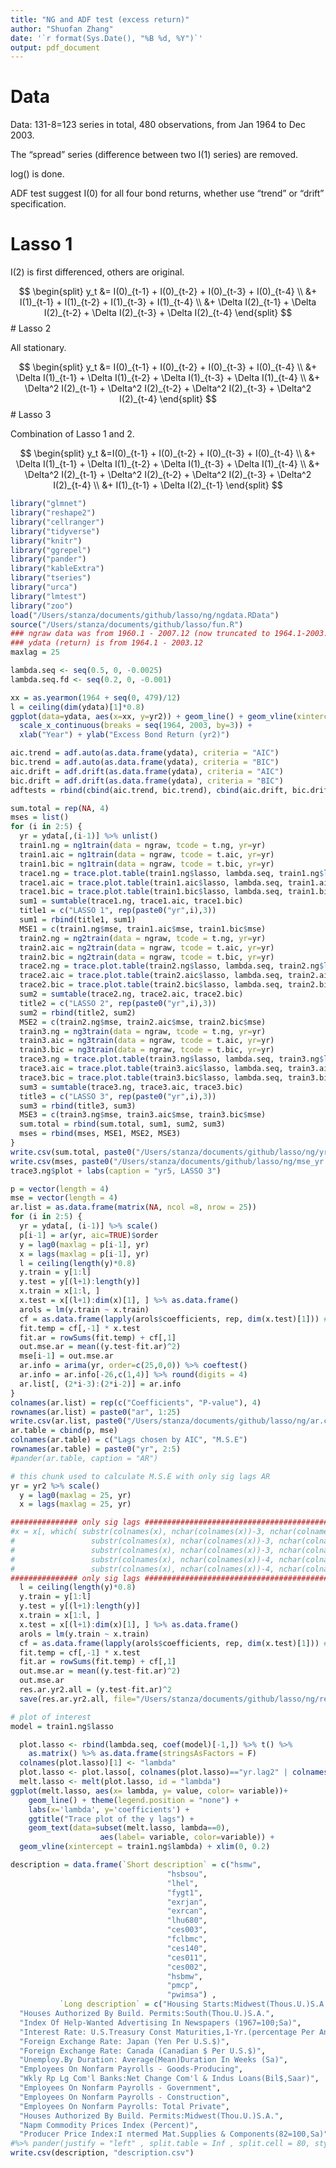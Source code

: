 ```yaml
---
title: "NG and ADF test (excess return)"
author: "Shuofan Zhang"
date: '`r format(Sys.Date(), "%B %d, %Y")`'
output: pdf_document
---
```


# Data

Data: 131-8=123 series in total, 480 observations, from Jan 1964 to Dec 2003.

The "spread" series (difference between two I(1) series) are removed.

log() is done.

ADF test suggest I(0) for all four bond returns, whether use "trend" or "drift" specification.

# Lasso 1

I(2) is first differenced, others are original.

$$ 
\begin{split} 
y_t &= I(0)_{t-1} +  I(0)_{t-2} 
+  I(0)_{t-3} +  I(0)_{t-4} \\
&+  I(1)_{t-1} +  I(1)_{t-2} 
+  I(1)_{t-3} +  I(1)_{t-4} \\
&+  \Delta I(2)_{t-1} +  \Delta I(2)_{t-2} 
+  \Delta I(2)_{t-3} +  \Delta I(2)_{t-4}
\end{split} 
$$
# Lasso 2

All stationary.

$$ 
\begin{split} 
y_t &= I(0)_{t-1} +  I(0)_{t-2} 
+  I(0)_{t-3} +  I(0)_{t-4} \\
&+  \Delta I(1)_{t-1} +  \Delta I(1)_{t-2} 
+  \Delta I(1)_{t-3} +  \Delta I(1)_{t-4} \\
&+  \Delta^2 I(2)_{t-1} +  \Delta^2 I(2)_{t-2} 
+  \Delta^2 I(2)_{t-3} +  \Delta^2 I(2)_{t-4}
\end{split} 
$$
# Lasso 3

Combination of Lasso 1 and 2.

$$ 
\begin{split} 
y_t &=I(0)_{t-1} +  I(0)_{t-2} 
+  I(0)_{t-3} +  I(0)_{t-4} \\
&+  \Delta I(1)_{t-1} +  \Delta I(1)_{t-2} 
+  \Delta I(1)_{t-3} +  \Delta I(1)_{t-4} \\
&+  \Delta^2 I(2)_{t-1} +  \Delta^2 I(2)_{t-2} 
+  \Delta^2 I(2)_{t-3} +  \Delta^2 I(2)_{t-4} \\
&+ I(1)_{t-1} + \Delta I(2)_{t-1}
\end{split} 
$$

```r
library("glmnet")
library("reshape2")
library("cellranger")
library("tidyverse")
library("knitr")
library("ggrepel")
library("pander")
library("kableExtra")
library("tseries")
library("urca")
library("lmtest")
library("zoo")
load("/Users/stanza/documents/github/lasso/ng/ngdata.RData")
source("/Users/stanza/documents/github/lasso/fun.R")
### ngraw data was from 1960.1 - 2007.12 (now truncated to 1964.1-2003.12)
### ydata (return) is from 1964.1 - 2003.12
maxlag = 25

lambda.seq <- seq(0.5, 0, -0.0025)
lambda.seq.fd <- seq(0.2, 0, -0.001)

xx = as.yearmon(1964 + seq(0, 479)/12) 
l = ceiling(dim(ydata)[1]*0.8)
ggplot(data=ydata, aes(x=xx, y=yr2)) + geom_line() + geom_vline(xintercept=xx[l], color="red") +
  scale_x_continuous(breaks = seq(1964, 2003, by=3)) +
  xlab("Year") + ylab("Excess Bond Return (yr2)")

aic.trend = adf.auto(as.data.frame(ydata), criteria = "AIC")
bic.trend = adf.auto(as.data.frame(ydata), criteria = "BIC")
aic.drift = adf.drift(as.data.frame(ydata), criteria = "AIC")
bic.drift = adf.drift(as.data.frame(ydata), criteria = "BIC")
adftests = rbind(cbind(aic.trend, bic.trend), cbind(aic.drift, bic.drift)) 
```

```r
sum.total = rep(NA, 4)
mses = list()
for (i in 2:5) {
  yr = ydata[,(i-1)] %>% unlist()
  train1.ng = ng1train(data = ngraw, tcode = t.ng, yr=yr)
  train1.aic = ng1train(data = ngraw, tcode = t.aic, yr=yr)
  train1.bic = ng1train(data = ngraw, tcode = t.bic, yr=yr)
  trace1.ng = trace.plot.table(train1.ng$lasso, lambda.seq, train1.ng$lambda)
  trace1.aic = trace.plot.table(train1.aic$lasso, lambda.seq, train1.aic$lambda)
  trace1.bic = trace.plot.table(train1.bic$lasso, lambda.seq, train1.bic$lambda)
  sum1 = sumtable(trace1.ng, trace1.aic, trace1.bic)
  title1 = c("LASSO 1", rep(paste0("yr",i),3))
  sum1 = rbind(title1, sum1)
  MSE1 = c(train1.ng$mse, train1.aic$mse, train1.bic$mse)
  train2.ng = ng2train(data = ngraw, tcode = t.ng, yr=yr)
  train2.aic = ng2train(data = ngraw, tcode = t.aic, yr=yr)
  train2.bic = ng2train(data = ngraw, tcode = t.bic, yr=yr)
  trace2.ng = trace.plot.table(train2.ng$lasso, lambda.seq, train2.ng$lambda)
  trace2.aic = trace.plot.table(train2.aic$lasso, lambda.seq, train2.aic$lambda)
  trace2.bic = trace.plot.table(train2.bic$lasso, lambda.seq, train2.bic$lambda)
  sum2 = sumtable(trace2.ng, trace2.aic, trace2.bic)
  title2 = c("LASSO 2", rep(paste0("yr",i),3))
  sum2 = rbind(title2, sum2)
  MSE2 = c(train2.ng$mse, train2.aic$mse, train2.bic$mse)
  train3.ng = ng3train(data = ngraw, tcode = t.ng, yr=yr)
  train3.aic = ng3train(data = ngraw, tcode = t.aic, yr=yr)
  train3.bic = ng3train(data = ngraw, tcode = t.bic, yr=yr)
  trace3.ng = trace.plot.table(train3.ng$lasso, lambda.seq, train3.ng$lambda)
  trace3.aic = trace.plot.table(train3.aic$lasso, lambda.seq, train3.aic$lambda)
  trace3.bic = trace.plot.table(train3.bic$lasso, lambda.seq, train3.bic$lambda)
  sum3 = sumtable(trace3.ng, trace3.aic, trace3.bic)
  title3 = c("LASSO 3", rep(paste0("yr",i),3))
  sum3 = rbind(title3, sum3)
  MSE3 = c(train3.ng$mse, train3.aic$mse, train3.bic$mse)
  sum.total = rbind(sum.total, sum1, sum2, sum3)
  mses = rbind(mses, MSE1, MSE2, MSE3)
}
write.csv(sum.total, paste0("/Users/stanza/documents/github/lasso/ng/yr2345.csv"))
write.csv(mses, paste0("/Users/stanza/documents/github/lasso/ng/mse_yr.csv"))
trace3.ng$plot + labs(caption = "yr5, LASSO 3")
```



```r
p = vector(length = 4)
mse = vector(length = 4)
ar.list = as.data.frame(matrix(NA, ncol =8, nrow = 25))
for (i in 2:5) {
  yr = ydata[, (i-1)] %>% scale()
  p[i-1] = ar(yr, aic=TRUE)$order
  y = lag0(maxlag = p[i-1], yr) 
  x = lags(maxlag = p[i-1], yr) 
  l = ceiling(length(y)*0.8)
  y.train = y[1:l]
  y.test = y[(l+1):length(y)]
  x.train = x[1:l, ] 
  x.test = x[(l+1):dim(x)[1], ] %>% as.data.frame()
  arols = lm(y.train ~ x.train)
  cf = as.data.frame(lapply(arols$coefficients, rep, dim(x.test)[1])) # generate coef matrix
  fit.temp = cf[,-1] * x.test 
  fit.ar = rowSums(fit.temp) + cf[,1]
  out.mse.ar = mean((y.test-fit.ar)^2)
  mse[i-1] = out.mse.ar
  ar.info = arima(yr, order=c(25,0,0)) %>% coeftest()
  ar.info = ar.info[-26,c(1,4)] %>% round(digits = 4)
  ar.list[, (2*i-3):(2*i-2)] = ar.info
}
colnames(ar.list) = rep(c("Coefficients", "P-value"), 4)
rownames(ar.list) = paste0("ar", 1:25)
write.csv(ar.list, paste0("/Users/stanza/documents/github/lasso/ng/ar.csv"))
ar.table = cbind(p, mse)
colnames(ar.table) = c("Lags chosen by AIC", "M.S.E")
rownames(ar.table) = paste0("yr", 2:5)
#pander(ar.table, caption = "AR")
```

```r
# this chunk used to calculate M.S.E with only sig lags AR
yr = yr2 %>% scale()
  y = lag0(maxlag = 25, yr) 
  x = lags(maxlag = 25, yr) 

############### only sig lags #############################################################
#x = x[, which( substr(colnames(x), nchar(colnames(x))-3, nchar(colnames(x))) == "lag1" |
#                 substr(colnames(x), nchar(colnames(x))-3, nchar(colnames(x))) =="lag2" |
#                 substr(colnames(x), nchar(colnames(x))-3, nchar(colnames(x))) =="lag5" |
#                 substr(colnames(x), nchar(colnames(x))-4, nchar(colnames(x))) =="lag12" |
#                 substr(colnames(x), nchar(colnames(x))-4, nchar(colnames(x))) =="lag13")]
############### only sig lags #############################################################
  l = ceiling(length(y)*0.8)
  y.train = y[1:l]
  y.test = y[(l+1):length(y)]
  x.train = x[1:l, ] 
  x.test = x[(l+1):dim(x)[1], ] %>% as.data.frame()
  arols = lm(y.train ~ x.train)
  cf = as.data.frame(lapply(arols$coefficients, rep, dim(x.test)[1])) # generate coef matrix
  fit.temp = cf[,-1] * x.test 
  fit.ar = rowSums(fit.temp) + cf[,1]
  out.mse.ar = mean((y.test-fit.ar)^2)
  out.mse.ar
  res.ar.yr2.all = (y.test-fit.ar)^2
  save(res.ar.yr2.all, file="/Users/stanza/documents/github/lasso/ng/res_all.RData")
```


```r
# plot of interest
model = train1.ng$lasso

  plot.lasso <- rbind(lambda.seq, coef(model)[-1,]) %>% t() %>%
    as.matrix() %>% as.data.frame(stringsAsFactors = F)
  colnames(plot.lasso)[1] <- "lambda"
  plot.lasso <- plot.lasso[, colnames(plot.lasso)=="yr.lag2" | colnames(plot.lasso)=="yr.lag3" | colnames(plot.lasso)=="yr.lag12" | colnames(plot.lasso)=="yr.lag13" | colnames(plot.lasso)=="yr.lag14" | colnames(plot.lasso)=="yr.lag24" | colnames(plot.lasso)=="yr.lag25" | colnames(plot.lasso)=="lambda"]
  melt.lasso <- melt(plot.lasso, id = "lambda")
ggplot(melt.lasso, aes(x= lambda, y= value, color= variable))+
    geom_line() + theme(legend.position = "none") +
    labs(x='lambda', y='coefficients') + 
    ggtitle("Trace plot of the y lags") + 
    geom_text(data=subset(melt.lasso, lambda==0),
                    aes(label= variable, color=variable)) + 
  geom_vline(xintercept = train1.ng$lambda) + xlim(0, 0.2)
```



```r
description = data.frame(`Short description` = c("hsmw",
                                   "hsbsou",
                                   "lhel",
                                   "fygt1",
                                   "exrjan",
                                   "exrcan",
                                   "lhu680",
                                   "ces003",
                                   "fclbmc",
                                   "ces140",
                                   "ces011",
                                   "ces002",
                                   "hsbmw",
                                   "pmcp",
                                   "pwimsa") ,  
           `Long description` = c("Housing Starts:Midwest(Thous.U.)S.A." , 
  "Houses Authorized By Build. Permits:South(Thou.U.)S.A.",
  "Index Of Help-Wanted Advertising In Newspapers (1967=100;Sa)",
  "Interest Rate: U.S.Treasury Const Maturities,1-Yr.(percentage Per Ann,Nsa)",
  "Foreign Exchange Rate: Japan (Yen Per U.S.$)",
  "Foreign Exchange Rate: Canada (Canadian $ Per U.S.$)",
  "Unemploy.By Duration: Average(Mean)Duration In Weeks (Sa)",
  "Employees On Nonfarm Payrolls - Goods-Producing",
  "Wkly Rp Lg Com'l Banks:Net Change Com'l & Indus Loans(Bil$,Saar)",
  "Employees On Nonfarm Payrolls - Government",
  "Employees On Nonfarm Payrolls - Construction",
  "Employees On Nonfarm Payrolls: Total Private",
  "Houses Authorized By Build. Permits:Midwest(Thou.U.)S.A.",
  "Napm Commodity Prices Index (Percent)",
  "Producer Price Index:I ntermed Mat.Supplies & Components(82=100,Sa)"), stringsAsFactors = FALSE) 
#%>% pander(justify = "left" , split.table = Inf , split.cell = 80, style = "grid", caption = "Data description")
write.csv(description, "description.csv")
```




